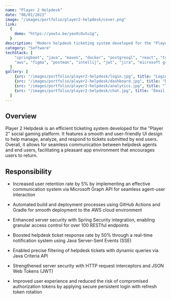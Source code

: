 ```yaml
---
name: "Player 2 Helpdesk"
date: "06/01/2023"
image: "/images/portfolio/player2-helpdesk/cover.png"
link:
  {
    demo: "https://youtu.be/yeoXcOutu1g",
  }
description: 'Modern helpdesk ticketing system developed for the "Player 2" social gaming platform'
category: "Software"
techStack: [
    "springboot", "java", "maven", "docker", "postgresql", "react", "typescript", 
    "aws", "figma", "postman", "intellij", "jwt", "jira", "microsoft graph",
  ]
gallery: [
    {src: "/images/portfolio/player2-helpdesk/login.jpg", title: "Login"},
    {src: "/images/portfolio/player2-helpdesk/dashboard.jpg", title: "Dashboard"},
    {src: "/images/portfolio/player2-helpdesk/analytics.jpg", title: "Ticket Analytics"},
    {src: "/images/portfolio/player2-helpdesk/chat.jpg", title: "Email Communication via Chat UI"},
  ]
---
```


## Overview
Player 2 Helpdesk is an efficient ticketing system developed for the "Player 2" social gaming platform.
It features a smooth and user-friendly UI design to help manage, analyze, and respond to tickets submitted
by end users. Overall, it allows for seamless communication between helpdesk agents and end users, 
facilitating a pleasant app environment that encourages users to return.

## Responsibility

- Increased user retention rate by 5% by implementing an effective communication system via 
  Microsoft Graph API for seamless agent-user interaction

- Automated build and deployment processes using GitHub Actions and Gradle for smooth deployment
  to the AWS cloud environment

- Enhanced server security with Spring Security integration, enabling granular access control
  for over 100 RESTful endpoints

- Boosted helpdesk ticket response rate by 50% through a real-time notification system using 
  Java Server-Sent Events (SSE)

- Enabled precise filtering of helpdesk tickets with dynamic queries via Java Criteria API

- Strengthened server security with HTTP request interceptors and JSON Web Tokens (JWT)

- Improved user experience and reduced the risk of compromised authorization tokens by
  applying secure persistent login with refresh token rotation
